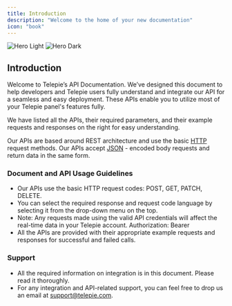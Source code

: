 ```yaml
---
title: Introduction
description: "Welcome to the home of your new documentation"
icon: "book"
---
```


<img
  className="block dark:hidden"
  src="/images/welcome-card.png"
  alt="Hero Light"
/>
<img
  className="hidden dark:block"
  src="/images/welcome-card.png"
  alt="Hero Dark"
/>

## Introduction

Welcome to Telepie’s API Documentation. We’ve designed this document to help developers and Telepie users fully understand and integrate our API for a seamless and easy deployment. These APIs enable you to utilize most of your Telepie panel's features fully.

We have listed all the APIs, their required parameters, and their example requests and responses on the right for easy understanding.

Our APIs are based around REST architecture and use the basic [HTTP](https://www.tutorialspoint.com/http/http_status_codes) request methods. Our APIs accept [JSON](https://www.w3schools.com/whatis/whatis_json.asp) - encoded body requests and return data in the same form.

### Document and API Usage Guidelines

- Our APIs use the basic HTTP request codes: POST, GET, PATCH, DELETE.
- You can select the required response and request code language by selecting it from the drop-down menu on the top.
- Note: Any requests made using the valid API credentials will affect the real-time data in your Telepie account.
  Authorization: Bearer
- All the APIs are provided with their appropriate example requests and responses for successful and failed calls.

### Support

- All the required information on integration is in this document. Please read it thoroughly.
- For any integration and API-related support, you can feel free to drop us an email at support@telepie.com.
